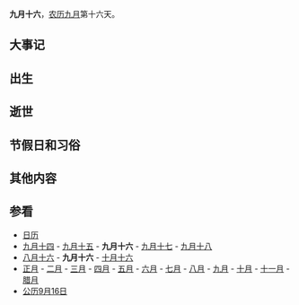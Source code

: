 {{Lunar09Calendar}}
'''九月十六'''，[[农历|农历]][[九月_(农历)|九月]]第十六天。

==大事记==

==出生==

==逝世==

==节假日和习俗==

==其他内容==

==参看==
*[[历史上的今天|日历]]
*[[九月十四|九月十四]] - [[九月十五|九月十五]] - '''九月十六''' - [[九月十七|九月十七]] - [[九月十八|九月十八]]
*[[八月十六|八月十六]] - '''九月十六''' - [[十月十六|十月十六]]
*[[正月|正月]] - [[二月_(农历)|二月]] - [[三月_(农历)|三月]] - [[四月_(农历)|四月]] - [[五月_(农历)|五月]] - [[六月_(农历)|六月]] - [[七月_(农历)|七月]] - [[八月_(农历)|八月]] - [[九月_(农历)|九月]] - [[十月_(农历)|十月]] - [[十一月_(农历)|十一月]] - [[腊月|腊月]]
*[[公历|公历]][[9月16日|9月16日]]